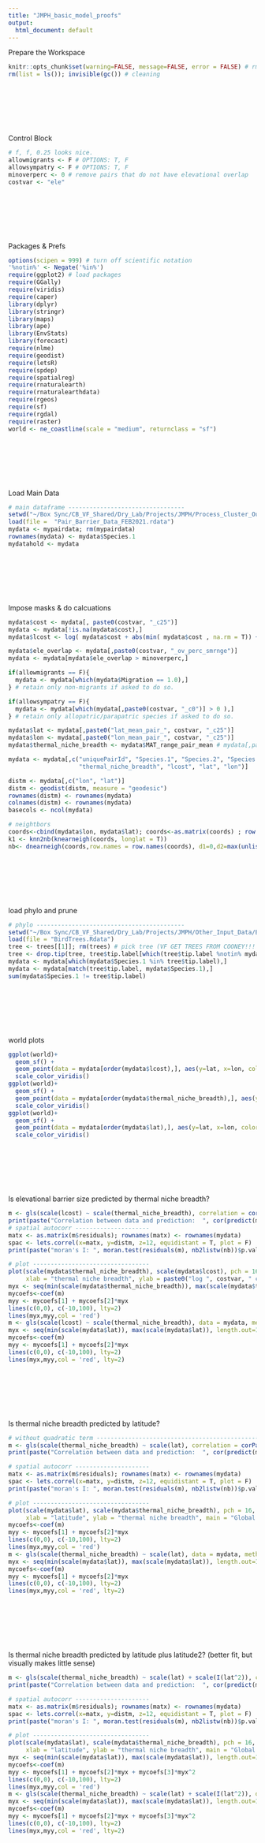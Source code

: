 ```yaml
---
title: "JMPH_basic_model_proofs"
output:
  html_document: default
---
```


Prepare the Workspace
```r
knitr::opts_chunk$set(warning=FALSE, message=FALSE, error = FALSE) # rmd options
rm(list = ls()); invisible(gc()) # cleaning
```
<br><br><br><br><br>

Control Block
```r
# f, f, 0.25 looks nice.
allowmigrants <- F # OPTIONS: T, F 
allowsympatry <- F # OPTIONS: T, F
minoverperc <- 0 # remove pairs that do not have elevational overlap
costvar <- "ele"
```
<br><br><br><br><br>

Packages & Prefs
```r
options(scipen = 999) # turn off scientific notation
'%notin%' <- Negate('%in%')
require(ggplot2) # load packages
require(GGally)
require(viridis)
require(caper)
library(dplyr)
library(stringr)
library(maps)
library(ape)
library(EnvStats)
library(forecast)
require(nlme)
require(geodist)
require(letsR)
require(spdep)
require(spatialreg)
require(rnaturalearth)
require(rnaturalearthdata)
require(rgeos)
require(sf)
require(rgdal)
require(raster)
world <- ne_coastline(scale = "medium", returnclass = "sf")
```
<br><br><br><br><br>

Load Main Data
```r
# main dataframe ---------------------------------
setwd("~/Box Sync/CB_VF_Shared/Dry_Lab/Projects/JMPH/Process_Cluster_Outputs/Data")
load(file =  "Pair_Barrier_Data_FEB2021.rdata")
mydata <- mypairdata; rm(mypairdata)
rownames(mydata) <- mydata$Species.1
mydatahold <- mydata
```
<br><br><br><br><br>

Impose masks & do calcuations
```r
mydata$cost <- mydata[, paste0(costvar, "_c25")] 
mydata <- mydata[!is.na(mydata$cost),]
mydata$lcost <- log( mydata$cost + abs(min( mydata$cost , na.rm = T)) + 1)

mydata$ele_overlap <- mydata[,paste0(costvar, "_ov_perc_smrnge")]
mydata <- mydata[mydata$ele_overlap > minoverperc,]

if(allowmigrants == F){
  mydata <- mydata[which(mydata$Migration == 1.0),]
} # retain only non-migrants if asked to do so. 

if(allowsympatry == F){
  mydata <- mydata[which(mydata[,paste0(costvar, "_c0")] > 0 ),]
} # retain only allopatric/parapatric species if asked to do so.

mydata$lat <- mydata[,paste0("lat_mean_pair_", costvar, "_c25")]
mydata$lon <- mydata[,paste0("lon_mean_pair_", costvar, "_c25")]
mydata$thermal_niche_breadth <- mydata$MAT_range_pair_mean # mydata[,paste0(costvar, "_range_pair_mean")]

mydata <- mydata[,c("uniquePairId", "Species.1", "Species.2", "Species.1bl", "Species.2bl",
                    "thermal_niche_breadth", "lcost", "lat", "lon")]

distm <- mydata[,c("lon", "lat")]
distm <- geodist(distm, measure = "geodesic")
rownames(distm) <- rownames(mydata)
colnames(distm) <- rownames(mydata)
basecols <- ncol(mydata)

# neightbors
coords<-cbind(mydata$lon, mydata$lat); coords<-as.matrix(coords) ; row.names(coords)<-rownames(mydata)
k1 <- knn2nb(knearneigh(coords, longlat = T))
nb<- dnearneigh(coords,row.names = row.names(coords), d1=0,d2=max(unlist(nbdists(k1, coords, longlat = T))),longlat=T)
```
<br><br><br><br><br>

load phylo and prune
```r
# phylo ------------------------------------------
setwd("~/Box Sync/CB_VF_Shared/Dry_Lab/Projects/JMPH/Other_Input_Data/BirdTrees")
load(file = "BirdTrees.Rdata")
tree <- trees[[1]]; rm(trees) # pick tree (VF GET TREES FROM COONEY!!! and use MCC tree.)
tree <- drop.tip(tree, tree$tip.label[which(tree$tip.label %notin% mydata$Species.1)]) # initial name matching.
mydata <- mydata[which(mydata$Species.1 %in% tree$tip.label),]
mydata <- mydata[match(tree$tip.label, mydata$Species.1),]
sum(mydata$Species.1 != tree$tip.label)
```
<br><br><br><br><br>

world plots
```r
ggplot(world)+
  geom_sf() + 
  geom_point(data = mydata[order(mydata$lcost),], aes(y=lat, x=lon, color = lcost), alpha = 0.9) +
  scale_color_viridis()
ggplot(world)+
  geom_sf() + 
  geom_point(data = mydata[order(mydata$thermal_niche_breadth),], aes(y=lat, x=lon, color = thermal_niche_breadth), alpha = 0.9) +
  scale_color_viridis()
ggplot(world)+
  geom_sf() + 
  geom_point(data = mydata[order(mydata$lat),], aes(y=lat, x=lon, color = lat), alpha = 0.9) +
  scale_color_viridis()
```
<br><br><br><br><br>

Is elevational barrier size predicted by thermal niche breadth?
```r
m <- gls(scale(lcost) ~ scale(thermal_niche_breadth), correlation = corPagel(0.99, phy = tree, fixed = F), data = mydata, method = "REML");summary(m)
print(paste("Correlation between data and prediction:  ", cor(predict(m),scale(mydata$lcost))))
# spatial autocorr ---------------------
matx <- as.matrix(m$residuals); rownames(matx) <- rownames(mydata)
spac <- lets.correl(x=matx, y=distm, z=12, equidistant = T, plot = F)
print(paste("moran's I: ", moran.test(residuals(m), nb2listw(nb))$p.value)) # no evidence for spatial autocorrelation.

# plot ---------------------------------
plot(scale(mydata$thermal_niche_breadth), scale(mydata$lcost), pch = 16, col = rgb(0,0,0,0.7),
     xlab = "thermal niche breadth", ylab = paste0("log ", costvar, " cost" ), main = "Global model")
myx <- seq(min(scale(mydata$thermal_niche_breadth)), max(scale(mydata$thermal_niche_breadth)), length.out=100) # plot fit
mycoefs<-coef(m)
myy <- mycoefs[1] + mycoefs[2]*myx
lines(c(0,0), c(-10,100), lty=2)
lines(myx,myy,col = 'red')
m <- gls(scale(lcost) ~ scale(thermal_niche_breadth), data = mydata, method = "REML")
myx <- seq(min(scale(mydata$lat)), max(scale(mydata$lat)), length.out=100) # plot fit
mycoefs<-coef(m)
myy <- mycoefs[1] + mycoefs[2]*myx
lines(c(0,0), c(-10,100), lty=2)
lines(myx,myy,col = 'red', lty=2)
```
<br><br><br><br><br>

Is thermal niche breadth predicted by latitude?
```r
# without quadratic term ----------------------------------------------------------------
m <- gls(scale(thermal_niche_breadth) ~ scale(lat), correlation = corPagel(0.99, phy = tree, fixed = F), data = mydata, method = "REML"); summary(m)
print(paste("Correlation between data and prediction:  ", cor(predict(m),scale(mydata$thermal_niche_breadth))))

# spatial autocorr ---------------------
matx <- as.matrix(m$residuals); rownames(matx) <- rownames(mydata)
spac <- lets.correl(x=matx, y=distm, z=12, equidistant = T, plot = F)
print(paste("moran's I: ", moran.test(residuals(m), nb2listw(nb))$p.value)) # no evidence for spatial autocorrelation.

# plot ---------------------------------
plot(scale(mydata$lat), scale(mydata$thermal_niche_breadth), pch = 16, col = rgb(0,0,0,0.7),
     xlab = "latitude", ylab = "thermal niche breadth", main = "Global model")
mycoefs<-coef(m)
myy <- mycoefs[1] + mycoefs[2]*myx
lines(c(0,0), c(-10,100), lty=2)
lines(myx,myy,col = 'red')
m <- gls(scale(thermal_niche_breadth) ~ scale(lat), data = mydata, method = "REML")
myx <- seq(min(scale(mydata$lat)), max(scale(mydata$lat)), length.out=100) # plot fit
mycoefs<-coef(m)
myy <- mycoefs[1] + mycoefs[2]*myx
lines(c(0,0), c(-10,100), lty=2)
lines(myx,myy,col = 'red', lty=2)
```
<br><br><br><br><br>

Is thermal niche breadth predicted by latitude plus latitude2? (better fit, but visually makes little sense)
```r
m <- gls(scale(thermal_niche_breadth) ~ scale(lat) + scale(I(lat^2)), correlation = corPagel(0.99, phy = tree, fixed = F), data = mydata, method = "REML"); summary(m)
print(paste("Correlation between data and prediction:  ", cor(predict(m),scale(mydata$thermal_niche_breadth))))

# spatial autocorr ---------------------
matx <- as.matrix(m$residuals); rownames(matx) <- rownames(mydata)
spac <- lets.correl(x=matx, y=distm, z=12, equidistant = T, plot = F)
print(paste("moran's I: ", moran.test(residuals(m), nb2listw(nb))$p.value)) # no evidence for spatial autocorrelation.

# plot ---------------------------------
plot(scale(mydata$lat), scale(mydata$thermal_niche_breadth), pch = 16, col = rgb(0,0,0,0.7),
     xlab = "latitude", ylab = "thermal niche breadth", main = "Global model")
myx <- seq(min(scale(mydata$lat)), max(scale(mydata$lat)), length.out=100) # plot fit
mycoefs<-coef(m)
myy <- mycoefs[1] + mycoefs[2]*myx + mycoefs[3]*myx^2
lines(c(0,0), c(-10,100), lty=2)
lines(myx,myy,col = 'red')
m <- gls(scale(thermal_niche_breadth) ~ scale(lat) + scale(I(lat^2)), data = mydata, method = "REML")
myx <- seq(min(scale(mydata$lat)), max(scale(mydata$lat)), length.out=100) # plot fit
mycoefs<-coef(m)
myy <- mycoefs[1] + mycoefs[2]*myx + mycoefs[3]*myx^2
lines(c(0,0), c(-10,100), lty=2)
lines(myx,myy,col = 'red', lty=2)
```
<br><br><br><br><br>
